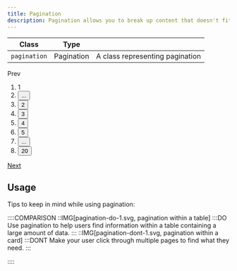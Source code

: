 ```yaml
---
title: Pagination
description: Pagination allows you to break up content that doesn't fit on a single page.
---
```


| Class        | Type       |                                 |
| ------------ | ---------- | ------------------------------- |
| `pagination` | Pagination | A class representing pagination |

<Preview>
  <nav class="pagination">
    <span href="" class="button is-text is-disabled" aria-label="prev page">
      <span class="icon-cheveron-left" aria-hidden="true"></span>
      <span class="text">Prev</span>
    </span>
    <ol class="pagination-list is-only-desktop">
      <li class="pagination-item">
        <span href="" class="button is-disabled" aria-label="page">
          <span class="text">1</span>
        </span>
      </li>
      <li class="pagination-item">
        <button
          class="button is-text /*u-hide*/"
          aria-label="show prev 5 pages"
        >
          <span class="icon">...</span>
        </button>
      </li>
      <li class="pagination-item">
        <button class="button is-text" aria-label="page">
          <span class="text">2</span>
        </button>
      </li>
      <li class="pagination-item">
        <button class="button is-text" aria-label="page">
          <span class="text">3</span>
        </button>
      </li>
      <li class="pagination-item">
        <button class="button is-text" aria-label="page">
          <span class="text">4</span>
        </button>
      </li>
      <li class="pagination-item">
        <button class="button is-text" aria-label="page">
          <span class="text">5</span>
        </button>
      </li>
      <li class="pagination-item">
        <button class="button is-text" aria-label="show next 5 pages">
          <span class="icon">...</span>
        </button>
      </li>
      <li class="pagination-item">
        <button class="button is-text" aria-label="page">
          <span class="text">20</span>
        </button>
      </li>
    </ol>
    <a href="" class="button is-text" aria-label="next page">
      <span class="text">Next</span>
      <span class="icon-cheveron-right" aria-hidden="true"></span>
    </a>
  </nav>
</Preview>

## Usage

Tips to keep in mind while using pagination:

::::COMPARISON
::IMG[pagination-do-1.svg, pagination within a table]
:::DO
Use pagination to help users find information within a table containing a large amount of data.
:::
::IMG[pagination-dont-1.svg, pagination within a card]
:::DONT
Make your user click through multiple pages to find what they need.
:::

::::
